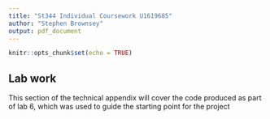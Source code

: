 ```yaml
---
title: "St344 Individual Coursework U1619685"
author: "Stephen Brownsey"
output: pdf_document
---
```


```r
knitr::opts_chunk$set(echo = TRUE)
```

## Lab work
This section of the technical appendix will cover the code produced as part of lab 6, which was used to guide the starting point for the project

